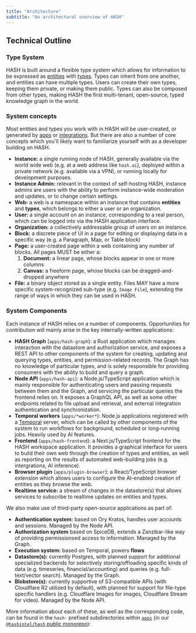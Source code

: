 ```yaml
---
title: "Architecture"
subtitle: "An architectural overview of HASH"
---
```


## Technical Outline

### Type System

HASH is built around a flexible type system which allows for information to be expressed as [entities](https://hash.ai/guide/entities) with [types](https://hash.ai/guide/types). Types can inherit from one another, and entities can have multiple types. Users can create their own types, keeping them private, or making them public. Types can also be composed from other types, making HASH the first multi-tenant, open-source, typed knowledge graph in the world.

### System concepts

Most entities and types you work with in HASH will be user-created, or generated by [apps](https://hash.ai/guide/apps) or [integrations](https://hash.ai/guide/integrations). But there are also a number of core concepts which you'll likely want to familiarize yourself with as a developer building on HASH.

- **Instance:** a single running node of HASH, generally available via the world wide web (e.g. at a web address like `hash.ai`), deployed within a private network (e.g. available via a VPN), or running locally for development purposes.
- **Instance Admin:** relevant in the context of self-hosting HASH, instance admins are users with the ability to perform instance-wide moderation and updates, or to change certain settings.
- **Web:** a web is a namespace within an instance that contains **entities** and **types**, which belongs to either a user or an organization.
- **User:** a single account on an instance, corresponding to a real person, which can be logged into via the HASH application interface.
- **Organization:** a collectively addressable group of users on an instance.
- **Block:** a discrete piece of UI in a page for editing or displaying data in a specific way (e.g. a Paragraph, Map, or Table block)
- **Page:** a user-created page within a web containing any number of blocks. All pages MUST be either a:
  1. **Document:** a linear page, whose blocks appear in one or more columns
  1. **Canvas:** a freeform page, whose blocks can be dragged-and-dropped anywhere
- **File:** a binary object stored as a single entity. Files MAY have a more specific system-recognized sub-type (e.g. `Image File`), extending the range of ways in which they can be used in HASH.

### System Components

Each instance of HASH relies on a number of components. Opportunities for contribution will mainly arise in the key internally-written applications:

- **HASH Graph** (`apps/hash-graph`): a Rust application which manages interaction with the datastore and authorization service, and exposes a REST API to other components of the system for creating, updating and querying types, entities, and permission-related records. The Graph has no knowledge of particular types, and is solely responsible for providing consumers with the ability to build and query a graph.
- **Node API** (`apps/hash-api`): a Node.js/TypeScript application which is mainly responsible for authenticating users and passing requests between them and the Graph, and servicing the particular queries the frontend relies on. It exposes a GraphQL API, as well as some other endpoints related to file upload and retrieval, and external integration authentication and synchronization.
- **Temporal workers** (`apps/*worker*`): Node.js applications registered with a [Temporal](https://temporal.io/) server, which can be called by other components of the system to run workflows for background, scheduled or long-running jobs. Heavily used by AI features.
- **Frontend** (`apps/hash-frontend`): a Next.js/TypeScript frontend for the HASH workspace application. It provides a graphical interface for users to build their own web through the creation of types and entities, as well as reporting on the results of automated web-building jobs (e.g. intergrations, AI inference).
- **Browser plugin** (`apps/plugin-browser`): a React/TypeScript browser extension which allows users to configure the AI-enabled creation of entities as they browse the web.
- **Realtime service:** a stream of changes in the datastore(s) that allows services to subscribe to realtime updates on entities and types.

We also make use of third-party open-source applications as part of:

- **Authentication system:** based on Ory Kratos, handles user accounts and sessions. Managed by the Node API.
- **Authorization system** based on SpiceDB, extends a Zanzibar-like way of providing permissionsed access to information. Managed by the Graph.
- **Execution system:** based on Temporal, powers **flows**
- **Datastore(s):** currently Postgres, with planned support for additional specialized backends for selectively storing/offloading specific kinds of data (e.g. timeseries, financial/accounting) and queries (e.g. full-text/vector search). Managed by the Graph.
- **Blobstore(s):** currently supportive of S3-compatible APIs (with Cloudflare R2 utilized by default), with planned for support for file-type specific handlers (e.g. Cloudflare Images for images, Cloudflare Stream for video). Managed by the Node API.

More information about each of these, as well as the corresponding code, can be found in the `hash-` prefixed subdirectories within [`apps`](https://github.com/hashintel/hash/tree/main/apps) (in our [`@hashintel/hash` public monorepo](https://github.com/hashintel)):
